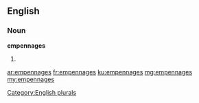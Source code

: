 ==English==

===Noun===
'''empennages'''

# {{plural of|[[empennage]]}}

[[Category:English plurals]]

[[ar:empennages]]
[[fr:empennages]]
[[ku:empennages]]
[[mg:empennages]]
[[my:empennages]]